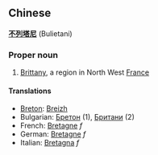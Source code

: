 ==Chinese==
'''[[不]][[列]][[塔]][[尼]]''' (Bulietani)

===Proper noun===

# [[Brittany]], a region in North West [[France]]

====Translations====
*[[Breton]]: [[Breizh]]
*Bulgarian: [[Бретон]] (1), [[Британи]] (2)
*French: [[Bretagne]] ''f''
*German: [[Bretagne]] ''f''
*Italian: [[Bretagna]] ''f''